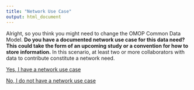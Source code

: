 ```yaml
---
title: "Network Use Case"
output: html_document
---
```


Alright, so you think you might need to change the OMOP Common Data Model. **Do you have a documented network use case for this data need? This could take the form of an upcoming study or a convention for how to store information.** In this scenario, at least two or more collaborators with data to contribute constitute a network need. 

[Yes, I have a network use case](useCaseY.html)

[No, I do not have a network use case](useCaseN.html)
